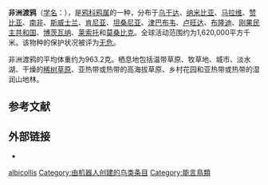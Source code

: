 {{noteTA
|G1=unit
}}
{{Speciesbox
| image = C. albicollis Bohuslans Museum.png
| image_caption=藏于布胡斯博物馆的标本
| status = LC 
| status_system = IUCN3.1
| taxon = Corvus albicollis
| authority = [[约翰·莱瑟姆_(鸟类学家)|Latham]], 1790
| range_map = Corvus albicollis map.jpg
}}

'''非洲渡鸦'''（[[学名|学名]]：{{lang|la|''Corvus albicollis''}}），是[[鸦科|鸦科]][[鸦属|鸦属]]的一种，分布于[[乌干达|乌干达]]、[[纳米比亚|纳米比亚]]、[[马拉维|马拉维]]、[[赞比亚|赞比亚]]、[[南非|南非]]、[[斯威士兰|斯威士兰]]、[[肯尼亚|肯尼亚]]、[[坦桑尼亚|坦桑尼亚]]、[[津巴布韦|津巴布韦]]、[[卢旺达|卢旺达]]、[[布隆迪|布隆迪]]、[[刚果民主共和国|刚果民主共和国]]、[[博茨瓦纳|博茨瓦纳]]、[[莱索托|莱索托]]和[[莫桑比克|莫桑比克]]。全球活动范围约为1,620,000平方千米。该物种的保护状况被评为[[无危|无危]]。{{r|BirdLife}}

非洲渡鸦的平均体重约为963.2克。栖息地包括温带草原、牧草地、城市、淡水湖、干燥的[[稀树草原|稀树草原]]、亚热带或热带的高海拔草原、乡村花园和亚热带或热带的湿润山地林。{{r|BirdLife}}

== 参考文献 ==
{{reflist|refs=
<ref name="BirdLife">{{cite web|url=http://www.birdlife.org/datazone/speciesfactsheet.php?id=5799&m=0|title=Corvus albicollis|publisher=[[国际鸟盟|BirdLife.org]]|accessdate=2011-06-27}}</ref>
}}

==外部链接==
*{{commonscat-inline|Corvus albicollis}}
{{Taxonbar|from=Q907903}}

[[Category:鸦属|albicollis]]
[[Category:由机器人创建的鸟类条目|Category:由机器人创建的鸟类条目]]
[[Category:能言鳥類|Category:能言鳥類]]